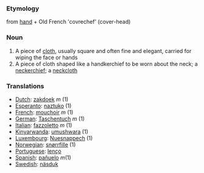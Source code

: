 ===Etymology===
from [[hand]] + Old French 'covrechef' (cover-head)
===Noun===
#A piece of [[cloth]], usually square and often fine and elegant, carried for wiping the face or hands
#A piece of cloth shaped like a handkerchief to be worn about the neck; a [[neckerchief]]; a [[neckcloth]]

===Translations===
*[[Dutch]]: [[zakdoek]] ''m'' (1)
*[[Esperanto]]: [[naztuko]] (1)
*[[French]]: [[mouchoir]] ''m'' (1)
*[[German]]: [[Taschentuch]] ''m'' (1)
*[[Italian]]: [[fazzoletto]] ''m'' (1)
*[[Kinyarwanda]]: [[umushwara]] (1)
*[[Luxembourg]]: [[Nuesnappech]] (1)
*[[Norwegian]]: [[snørrfille]] (1)
*[[Portuguese]]: [[lenço]]
*[[Spanish]]: [[pañuelo]] ''m''(1)
*[[Swedish]]: [[näsduk]]